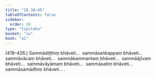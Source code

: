 ```yaml
---
title: "18.38–45"
tableOfContents: false
sidebar:
  order: 10
type: "tipitaka"
basket: "su"
book: "a1"
---
```



<DynamicBreadcrumb />

<Paragraph type="center" book="a1">
(419–426.)
</Paragraph>

<Paragraph number="448" book="a1">
Sammādiṭṭhiṃ bhāveti…  sammāsaṅkappaṃ bhāveti…  sammāvācaṃ bhāveti…  sammākammantaṃ bhāveti…  sammāājīvaṃ bhāveti…  sammāvāyāmaṃ bhāveti…  sammāsatiṃ bhāveti…  sammāsamādhiṃ bhāveti… .
</Paragraph>